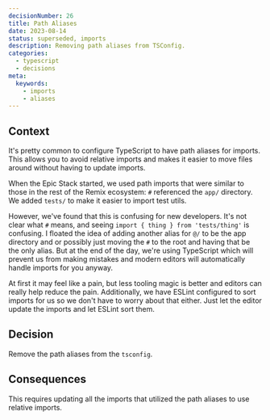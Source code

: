 ```yaml
---
decisionNumber: 26
title: Path Aliases
date: 2023-08-14
status: superseded, imports  
description: Removing path aliases from TSConfig.
categories:
  - typescript
  - decisions
meta:
  keywords:
    - imports
    - aliases  
---
```

## Context

It's pretty common to configure TypeScript to have path aliases for imports.
This allows you to avoid relative imports and makes it easier to move files
around without having to update imports.

When the Epic Stack started, we used path imports that were similar to those in
the rest of the Remix ecosystem: `#` referenced the `app/` directory. We added
`tests/` to make it easier to import test utils.

However, we've found that this is confusing for new developers. It's not clear
what `#` means, and seeing `import { thing } from 'tests/thing'` is confusing. I
floated the idea of adding another alias for `@/` to be the app directory and or
possibly just moving the `#` to the root and having that be the only alias. But
at the end of the day, we're using TypeScript which will prevent us from making
mistakes and modern editors will automatically handle imports for you anyway.

At first it may feel like a pain, but less tooling magic is better and editors
can really help reduce the pain. Additionally, we have ESLint configured to sort
imports for us so we don't have to worry about that either. Just let the editor
update the imports and let ESLint sort them.

## Decision

Remove the path aliases from the `tsconfig`.

## Consequences

This requires updating all the imports that utilized the path aliases to use
relative imports.
